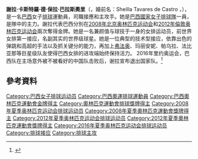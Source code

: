 {{Portuguese name|Tavares|de Castro}}
{{Infobox 排球選手
| name           = 谢拉·卡斯特罗
| image          = Sheilla Castro.jpg
| image_size     = 
| caption        = 
| fullname       = Sheilla Castro de Paula Blassioli
| nickname       = Castro
| nationality    = {{BRA}}
| birth_date     = {{birth date and age|1983|7|1|mf=y}}<ref name="FIVB">{{cite web |url=http://rio2016.fivb.com/en/volleyball/women/teams/bra-brazil/players/sheilla-castro-de-paula-blassioli?id=53572 |title=Players - SHEILLA CASTRO DE PAULA BLASSIOLI |publisher=2016年夏季奥林匹克运动会官網 |accessdate=2016-09-05 |archive-date=2016-08-18 |archive-url=https://web.archive.org/web/20160818170207/http://rio2016.fivb.com/en/volleyball/women/teams/bra-brazil/players/sheilla-castro-de-paula-blassioli?id=53572 |dead-url=no }}</ref>                 
| birth_place    = {{BRA}}[[贝洛奥里藏特|贝洛奥里藏特]]
| death_date     = 
| death_place    = 
| hometown       = 
| height         = {{height|m=1.85}}
| weight         = {{convert|65|kg|lb}}
| spike          = {{convert|302|cm}}
| block          = {{convert|284|cm}}
| college        = 
| position       = 接應
| currentclub    = {{flagicon|BRA}}  {{link-en|米拿斯女排俱乐部|Minas Tênis Clube (women's volleyball)}}
| currentnumber  = 
| years          = {{ubl | 1997－2000 | 2000－2004 | 2004－2008 | 2008－2010 | 2010－2012 | 2012－2014 | 2014－2016 | 2019－2020 | 2020－2021}}
| teams          = {{ubl |  {{flagicon|BRA}}  Mackenzie EC | {{flagicon|BRA}} MRV/Minas | {{flagicon|ITA}} Scavolini Pesaro | {{flagicon|BRA}}
São Caetano/Blausiegel | {{flagicon|BRA}} {{link-en|舒耐女排俱樂部|Rio de Janeiro Vôlei Clube}} | {{flagicon|BRA}} {{link-en|奧薩斯科女排俱樂部|Osasco Voleibol Clube}} | {{flagicon|TUR}} [[瓦基弗銀行女排俱樂部|瓦基弗銀行女排俱樂部]] | {{flagicon|BRA}}  {{link-en|米拿斯女排俱乐部|Minas Tênis Clube (women's volleyball)}} | {{flagicon|USA}} <small>Athletes Unlimited Pro League</small>}}
| nationalyears  = 2001—2016<br>2019—
| nationalteam   =  [[巴西國家女子排球隊|巴西國家女子排球隊]]
| medaltemplates =
{{MedalSport | 女子[[排球|排球]]}}
{{MedalCountry|{{BRA}}}}
{{MedalCompetition|[[奥林匹克运动会|奥林匹克运动会]]}}
{{MedalGold | [[2008年夏季奧林匹克運動會|2008年北京]] | [[2008年夏季奧林匹克運動會女子排球比賽|團隊]]}}
{{MedalGold| [[2012年夏季奥林匹克运动会|2012年倫敦]] |[[2012年夏季奧林匹克運動會女子排球比賽|團隊]]}}
{{MedalCompetition|[[世界排球錦標賽|世界女子排球錦標賽]]}}
{{MedalSilver  | [[2006年世界女子排球錦標賽|2006年日本]] |  [[2006年世界女子排球錦標賽|團隊]]}}
{{MedalSilver  | [[2010年世界女子排球錦標賽|2010年日本]] |  [[2010年世界女子排球錦標賽|團隊]]}}
{{MedalBronze  | [[2014年世界女子排球錦標賽|2014年意大利]] |  [[2014年世界女子排球錦標賽|團隊]]}}
{{MedalCompetition|[[世界杯排球赛|世界杯排球赛]]}}
{{MedalSilver | [[2007年世界盃女子排球賽|2007年日本]] | [[2007年世界女子排球錦標賽|團隊]]}}
}}

'''謝拉·卡斯特羅·德·保拉·巴拉斯奧里'''（{{lang-en|Sheilla Castro de Paula Blassioli}}，婚前名：Sheilla Tavares de Castro ，{{bd|1983年|7月1日|catIdx=C}}），是一名[[巴西|巴西]]女子[[排球|排球]]運動員，司職接應和主攻手。她是[[巴西國家女子排球隊|巴西國家女子排球隊]]一員，是隊中的主力。謝拉代表巴西分別在[[2008年夏季奥林匹克运动会|2008年北京奥林匹克运动会]]和[[2012年夏季奥林匹克运动会|2012年倫敦奥林匹克运动会]]兩次奪得金牌。她是一名兼颜值与球技于一身的女排运动员，前世界女排第一接应，名副其实的世界级球星。她是一位典型的技术型接应，依靠出色的弹跳和高超的手法以及抓关键分的能力，再加上[[弗法奥|弗法奥]]、玛丽安妮、帕乌拉、法比亚那等巨星级队友使得巴西女排的进攻端始终保持活力。
2016年里约奥运会，巴西队在主场意外被不被看好的中国队击败后，谢拉宣布退出国家队。<ref>{{cite web|url=http://www.espn.com/olympics/summer/2012/volleyball/story/_/id/8259676/2012-london-olympics-brazil-shocks-us-women-volleyball-gold|title=Brazil wins women's volleyball gold|accessdate=2016-09-05|date=2016-08-12|author=ESPN|archive-date=2016-09-15|archive-url=https://web.archive.org/web/20160915033858/http://www.espn.com/olympics/summer/2012/volleyball/story/_/id/8259676/2012-london-olympics-brazil-shocks-us-women-volleyball-gold|dead-url=no}}</ref>

==參考資料==
{{Reflist}}
{{女子排球國家聯賽最佳主攻手}}
{{历届女排世俱杯MVP}}
{{DEFAULTSORT: Castro, Sheilla}}
[[Category:巴西女子排球运动员|Category:巴西女子排球运动员]]
[[Category:巴西奧運排球運動員|Category:巴西奧運排球運動員]]
[[Category:巴西奧林匹克運動會金牌得主|Category:巴西奧林匹克運動會金牌得主]]
[[Category:奧林匹克運動會排球獎牌得主|Category:奧林匹克運動會排球獎牌得主]]
[[Category:2008年夏季奥林匹克运动会排球运动员|Category:2008年夏季奥林匹克运动会排球运动员]]
[[Category:2008年夏季奧林匹克運動會獎牌得主|Category:2008年夏季奧林匹克運動會獎牌得主]]
[[Category:2012年夏季奥林匹克运动会排球运动员|Category:2012年夏季奥林匹克运动会排球运动员]]
[[Category:2012年夏季奧林匹克運動會獎牌得主|Category:2012年夏季奧林匹克運動會獎牌得主]]
[[Category:2016年夏季奥林匹克运动会排球运动员|Category:2016年夏季奥林匹克运动会排球运动员]]
[[Category:排球接应|Category:排球接应]]
[[Category:排球主攻|Category:排球主攻]]